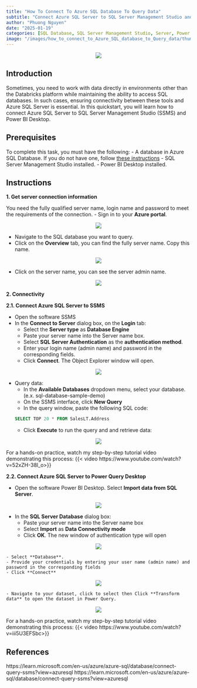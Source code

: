 ```yaml
---
title: "How To Connect To Azure SQL Database To Query Data"
subtitle: "Connect Azure SQL Server to SQL Server Management Studio and Power BI Desktop"
author: "Phuong Nguyen"
date: "2025-01-19"
categories: [SQL Database, SQL Server Management Studio, Server, Power Query Desktop]
image: "/images/how_to_connect_to_Azure_SQL_database_to_Query_data/thumbnail_SQLdatabase.png" 
---
```


<center><img src="/images/how_to_connect_to_Azure_SQL_database_to_Query_data/intro_SQLdatabase.webp"></center>

## Introduction

Sometimes, you need to work with data directly in environments other than the Databricks platform while maintaining the ability to access SQL databases. In such cases, ensuring connectivity between these tools and Azure SQL Server is essential. In this quickstart, you will learn how to connect Azure SQL Server to SQL Server Management Studio (SSMS) and Power BI Desktop.

## Prerequisites

To complete this task, you must have the following:
- A database in Azure SQL Database. If you do not have one, follow [these instructions](https://phuong-ntl.github.io/posts/create_sample_azure_SQL_server_database.html) 
- SQL Server Management Studio installed.
- Power BI Desktop installed.

## Instructions

**1. Get server connection information**

You need the fully qualified server name, login name and password to meet the requirements of the connection.
- Sign in to your **Azure portal**.

<center><img src="/images/how_to_connect_to_Azure_SQL_database_to_Query_data/Step 1-1"></center>

- Navigate to the SQL database you want to query.
- Click on the **Overview** tab, you can find the fully server name. Copy this name.

<center><img src="/images/how_to_connect_to_Azure_SQL_database_to_Query_data/Step 1-2"></center>

- Click on the server name, you can see the server admin name.

<center><img src="/images/how_to_connect_to_Azure_SQL_database_to_Query_data/Step 1-3"></center>

**2. Connectivity**

**2.1. Connect Azure SQL Server to SSMS **

- Open the software SSMS
- In the **Connect to Server** dialog box, on the **Login** tab:
	- Select the **Server type** as **Database Engine**
	- Paste your server name into the Server name box.
	- Select **SQL Server Authentication** as the **authentication method**.
	- Enter your login name (admin name) and password in the corresponding fields.
	- Click  **Connect**. The Object Explorer window will open.

<center><img src="/images/how_to_connect_to_Azure_SQL_database_to_Query_data/Step 1-4"></center>

- Query data:
	- In the **Available Databases** dropdown menu, select your database. (e.x. sql-database-sample-demo)
	- On the SSMS interface, click **New Query**
	- In the query window, paste the following SQL code:

    ```SQL
	SELECT TOP 20 * FROM SalesLT.Address
    ```
	- Click **Execute** to run the query and and retrieve data:


<center><img src="/images/how_to_connect_to_Azure_SQL_database_to_Query_data/Step 1-5"></center>

For a hands-on practice, watch my step-by-step tutorial video demonstrating this process:
{{< video https://www.youtube.com/watch?v=52xZH-38l_o>}}

**2.2. Connect Azure SQL Server to Power Query Desktop**

- Open the software Power BI Desktop. Select **Import data from SQL Server**. 

<center><img src="/images/how_to_connect_to_Azure_SQL_database_to_Query_data/Step 2-1"></center>

- In the **SQL Server Database** dialog box:
	- Paste your server name into the Server name box
	- Select **Import**  as **Data Connectivity mode**
	- Click **OK**. The new window of authentication type will open

<center><img src="/images/how_to_connect_to_Azure_SQL_database_to_Query_data/Step 2-2"></center>

	- Select **Database**. 
	- Provide your credentials by entering your user name (admin name) and password in the corresponding fields
	- Click **Connect**

<center><img src="/images/how_to_connect_to_Azure_SQL_database_to_Query_data/Step 2-3"></center>

	- Navigate to your dataset, click to select then Click **Transform data** to open the dataset in Power Query.

<center><img src="/images/how_to_connect_to_Azure_SQL_database_to_Query_data/Step 2-4"></center>

For a hands-on practice, watch my step-by-step tutorial video demonstrating this process:
{{< video https://www.youtube.com/watch?v=iii5U3EFSbc>}}

## References

https://learn.microsoft.com/en-us/azure/azure-sql/database/connect-query-ssms?view=azuresql
https://learn.microsoft.com/en-us/azure/azure-sql/database/connect-query-ssms?view=azuresql

